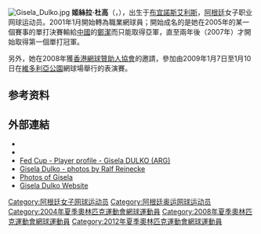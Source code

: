 {{noteTA
|G1=Tennis
}}
[[File:Gisela_Dulko.jpg|thumb]]
'''姬絲拉·杜高'''（{{lang|es|'''Gisela Dulko'''}}，{{bd|1985年|1月30日|catIdx=D}}），出生于[[布宜諾斯艾利斯|布宜諾斯艾利斯]]，[[阿根廷|阿根廷]]女子职业网球运动员。2001年1月開始轉為職業網球員；開始成名的是她在2005年的某一個賽事的單打決賽輸給[[中國|中國]]的[[鄭潔|鄭潔]]而只能取得亞軍，直至兩年後（2007年）才開始取得第一個單打冠軍。

另外，她在2008年獲[[香港網球贊助人協會|香港網球贊助人協會]]的邀請，參加由2009年1月7日至1月10日在[[維多利亞公園|維多利亞公園]]網球場舉行的表演賽。

== 参考资料 ==
{{reflist}}

== 外部連結 ==
* {{Wta|id=2117}}
* {{ITF Profile|id=35012997}}
* [http://www.fedcup.com/en/players/player/profile.aspx?playerid=35012997 Fed Cup - Player profile - Gisela DULKO (ARG)] {{Wayback|url=http://www.fedcup.com/en/players/player/profile.aspx?playerid=35012997 |date=20160401030907 }}
* [http://www.tennis-reinecke.de/spieler.php?kez=gidu Gisela Dulko - photos by Ralf Reinecke] {{Wayback|url=http://www.tennis-reinecke.de/spieler.php?kez=gidu |date=20080321224028 }}
* [https://web.archive.org/web/20071115164806/http://www.fotolog.com/gisedulko Photos of Gisela]
* [https://web.archive.org/web/20160309021851/http://giseladulko.net/ Gisela Dulko Website]

{{Tennis-player-stub}}

{{Authority control}}
{{DEFAULTSORT:Dulko, Gisela}}
[[Category:阿根廷女子网球运动员|Category:阿根廷女子网球运动员]]
[[Category:阿根廷奥运网球运动员|Category:阿根廷奥运网球运动员]]
[[Category:2004年夏季奧林匹克運動會網球運動員|Category:2004年夏季奧林匹克運動會網球運動員]]
[[Category:2008年夏季奧林匹克運動會網球運動員|Category:2008年夏季奧林匹克運動會網球運動員]]
[[Category:2012年夏季奧林匹克運動會網球運動員|Category:2012年夏季奧林匹克運動會網球運動員]]